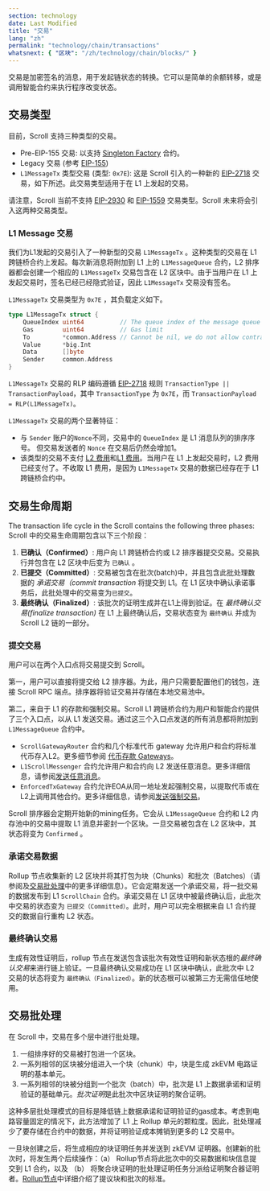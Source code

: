 ```yaml
---
section: technology
date: Last Modified
title: "交易"
lang: "zh"
permalink: "technology/chain/transactions"
whatsnext: { "区块": "/zh/technology/chain/blocks/" }
---
```



交易是加密签名的消息，用于发起链状态的转换。它可以是简单的余额转移，或是调用智能合约来执行程序改变状态。

## 交易类型

目前，Scroll 支持三种类型的交易。

- Pre-EIP-155 交易: 以支持 [Singleton Factory](https://eips.ethereum.org/EIPS/eip-2470) 合约。
- Legacy 交易 (参考 [EIP-155](https://eips.ethereum.org/EIPS/eip-155))
- `L1MessageTx` 类型交易 (类型: `0x7E`): 这是 Scroll 引入的一种新的 [EIP-2718](https://eips.ethereum.org/EIPS/eip-2718) 交易，如下所述。此交易类型适用于在 L1 上发起的交易。

请注意，Scroll 当前不支持 [EIP-2930](https://eips.ethereum.org/EIPS/eip-2930) 和 [EIP-1559](https://eips.ethereum.org/EIPS/eip-1559) 交易类型。Scroll 未来将会引入这两种交易类型。

### L1 Message 交易

我们为L1发起的交易引入了一种新型的交易 `L1MessageTx` 。这种类型的交易在 L1 跨链桥合约上发起。每次新消息将附加到 L1 上的 `L1MessageQueue` 合约，L2 排序器都会创建一个相应的 `L1MessageTx` 交易包含在 L2 区块中。由于当用户在 L1 上发起交易时，签名已经已经隐式验证，因此 `L1MessageTx` 交易没有签名。

`L1MessageTx` 交易类型为 `0x7E` ，其负载定义如下。

```go
type L1MessageTx struct {
	QueueIndex uint64          // The queue index of the message queue in L1 contract
	Gas        uint64          // Gas limit
	To         *common.Address // Cannot be nil, we do not allow contract creation from L1
	Value      *big.Int
	Data       []byte
	Sender     common.Address
}
```

`L1MessageTx` 交易的 RLP 编码遵循 [EIP-2718](https://eips.ethereum.org/EIPS/eip-2718) 规则 `TransactionType || TransactionPayload`，其中 `TransactionType` 为 `0x7E`，而 `TransactionPayload = RLP(L1MessageTx)`。

`L1MessageTx` 交易的两个显著特征：

- 与 `Sender` 账户的`Nonce`不同，交易中的 `QueueIndex` 是 L1 消息队列的排序序号。 但交易发送者的 `Nonce` 在交易后仍然会增加1。
- 该类型的交易不支付 [L2 费用](/developers/transaction-fees-on-scroll#l2-fee)和[L1 费用](/developers/transaction-fees-on-scroll#l1-fee)。当用户在 L1 上发起交易时，L2 费用已经支付了。不收取 L1 费用，是因为 `L1MessageTx` 交易的数据已经存在于 L1 跨链桥合约中。

## 交易生命周期

The transaction life cycle in the Scroll contains the following three phases:
Scroll 中的交易生命周期包含以下三个阶段：

1. **已确认（Confirmed）**: 用户向 L1 跨链桥合约或 L2 排序器提交交易。交易执行并包含在 L2 区块中后变为 `已确认` 。
2. **已提交（Committed）**: 交易被包含在批次(batch)中，并且包含此批处理数据的 *承诺交易（commit transaction* 将提交到 L1。在 L1 区块中确认承诺事务后，此批处理中的交易变为`已提交`。
3. **最终确认（Finalized）**: 该批次的证明生成并在L1上得到验证。在 *最终确认交易(finalize transaction)* 在 L1 上最终确认后，交易状态变为 `最终确认` 并成为 Scroll L2 链的一部分。

### 提交交易

用户可以在两个入口点将交易提交到 Scroll。

第一，用户可以直接将提交给 L2 排序器。为此，用户只需要配置他们的钱包，连接 Scroll RPC 端点。排序器将验证交易并存储在本地交易池中。

第二，来自于 L1 的存款和强制交易。Scroll L1 跨链桥合约为用户和智能合约提供了三个入口点，以从 L1 发送交易。通过这三个入口点发送的所有消息都将附加到 `L1MessageQueue` 合约中。

- `ScrollGatewayRouter` 合约和几个标准代币 gateway 允许用户和合约将标准代币存入L2。更多细节参阅 [代币存款 Gateways](/technology/bridge/deposit-gateways)。
- `L1ScrollMessenger` 合约允许用户和合约向 L2 发送任意消息。更多详细信息，请参阅[发送任意消息](/UPyw7afFQE6q-9CIdIRBag#Sending-Arbitrary-Messages)。
- `EnforcedTxGateway` 合约允许EOA从同一地址发起强制交易，以提取代币或在L2上调用其他合约。更多详细信息，请参阅[发送强制交易](/UPyw7afFQE6q-9CIdIRBag#Sending-Enforced-Transactions)。

Scroll 排序器会定期开始新的mining任务。它会从 `L1MessageQueue` 合约和 L2 内存池中的交易中提取 L1 消息并密封一个区块。一旦交易被包含在 L2 区块中，其状态将变为 `Confirmed` 。

### 承诺交易数据

Rollup 节点收集新的 L2 区块并将其打包为块（Chunks）和批次（Batches）（请参阅及[交易批处理](/RxRWLFtiQ7W_wbc0jMnQNA)中的更多详细信息）。它会定期发送一个承诺交易，将一批交易的数据发布到 L1 `ScrollChain` 合约。承诺交易在 L1 区块中被最终确认后，此批次中交易的状态变为 `已提交（Committed）`。此时，用户可以完全根据来自 L1 合约提交的数据自行重构 L2 状态。

### 最终确认交易

生成有效性证明后，rollup 节点在发送包含该批次有效性证明和新状态根的*最终确认交易*来进行链上验证。一旦最终确认交易成功在 L1 区块中确认，此批次中 L2 交易的状态将变为 `最终确认（Finalized）`。新的状态根可以被第三方无需信任地使用。

## 交易批处理

<ClickToZoom src={TransactionBatching} alt="Transaction Batching" />

在 Scroll 中，交易在多个层中进行批处理。

1. 一组排序好的交易被打包进一个区块。
2. 一系列相邻的区块被分组进入一个块（chunk）中，块是生成 zkEVM 电路证明的基本单元。
3. 一系列相邻的块被分组到一个批次（batch）中，批次是 L1 上数据承诺和证明验证的基础单元。*批次证明*是此批次中区块证明的聚合证明。

这种多层批处理模式的目标是降低链上数据承诺和证明验证的gas成本。考虑到电路容量固定的情况下，此方法增加了 L1 上 Rollup 单元的颗粒度。因此，批处理减少了要存储在合约中的数据，并将证明验证成本摊销到更多的 L2 交易中。

一旦块创建之后，将生成相应的块证明任务并发送到 zkEVM 证明器。创建新的批次时，将发生两个后续操作：（a） Rollup节点将此批次中的交易数据和块信息提交到 L1 合约，以及 （b） 将聚合块证明的批处理证明任务分派给证明聚合器证明者。[Rollup节点](/technology/sequencer/rollup-node)中详细介绍了提议块和批次的标准。